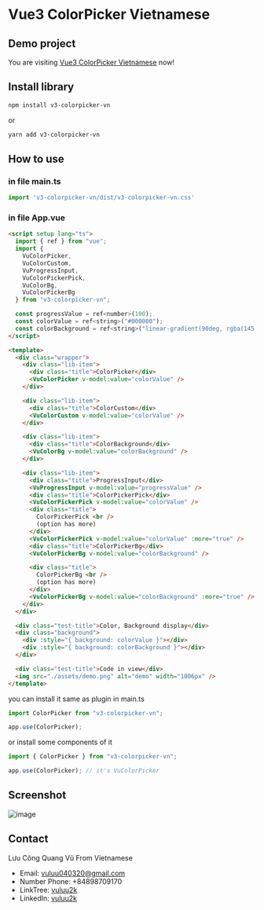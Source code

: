 
<Meta title="Setup" />

# Vue3 ColorPicker Vietnamese

## Demo project

You are visiting [Vue3 ColorPicker Vietnamese](https://v3-colorpicker-vn.vercel.app/) now!

## Install library

```bash
npm install v3-colorpicker-vn
```

or

```bash
yarn add v3-colorpicker-vn
```

## How to use
### in file main.ts 
```js
import 'v3-colorpicker-vn/dist/v3-colorpicker-vn.css'
```

### in file App.vue

```html
<script setup lang="ts">
  import { ref } from "vue";
  import {
    VuColorPicker,
    VuColorCustom,
    VuProgressInput,
    VuColorPickerPick,
    VuColorBg,
    VuColorPickerBg
  } from "v3-colorpicker-vn";

  const progressValue = ref<number>(100);
  const colorValue = ref<string>("#000000");
  const colorBackground = ref<string>("linear-gradient(90deg, rgba(145, 133, 122, 1) 0%, rgba(242, 222, 204, 1) 100%)");
</script>

<template>
  <div class="wrapper">
    <div class="lib-item">
      <div class="title">ColorPicker</div>
      <VuColorPicker v-model:value="colorValue" />
    </div>

    <div class="lib-item">
      <div class="title">ColorCustom</div>
      <VuColorCustom v-model:value="colorValue" />
    </div>

    <div class="lib-item">
      <div class="title">ColorBackground</div>
      <VuColorBg v-model:value="colorBackground" />
    </div>

    <div class="lib-item">
      <div class="title">ProgressInput</div>
      <VuProgressInput v-model:value="progressValue" />
      <div class="title">ColorPickerPick</div>
      <VuColorPickerPick v-model:value="colorValue" />
      <div class="title">
        ColorPickerPick <br />
        (option has more)
      </div>
      <VuColorPickerPick v-model:value="colorValue" :more="true" />
      <div class="title">ColorPickerBg</div>
      <VuColorPickerBg v-model:value="colorBackground" />

      <div class="title">
        ColorPickerBg <br />
        (option has more)
      </div>
      <VuColorPickerBg v-model:value="colorBackground" :more="true" />
    </div>
  </div>

  <div class="test-title">Color, Background display</div>
  <div class="background">
    <div :style="{ background: colorValue }"></div>
    <div :style="{ background: colorBackground }"></div>
  </div>

  <div class="test-title">Code in view</div>
  <img src="./assets/demo.png" alt="demo" width="1006px" />
</template>
```

you can install it same as plugin in main.ts

```ts
import ColorPicker from "v3-colorpicker-vn";

app.use(ColorPicker);
```

or install some components of it

```ts
import { ColorPicker } from "v3-colorpicker-vn";

app.use(ColorPicker); // it's VuColorPicker
```

## Screenshot

![image](https://content.pancake.vn/web-media/ee/bf/2b/e6/1d0e6968f1a847be0f28d6b998e5fdad34c2015d99032c4837572f6d.png)

## Contact

Lưu Công Quang Vũ From Vietnamese

- Email: vuluu040320@gmail.com
- Number Phone: +84898709170
- LinkTree: [vuluu2k](https://linktr.ee/vuluu2k)
- LinkedIn: [vuluu2k](https://linkedin.com/in/vuluu2k)
